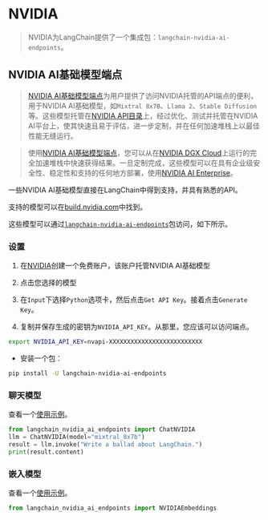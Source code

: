 # NVIDIA

> NVIDIA为LangChain提供了一个集成包：`langchain-nvidia-ai-endpoints`。

## NVIDIA AI基础模型端点

> [NVIDIA AI基础模型端点](https://www.nvidia.com/en-us/ai-data-science/foundation-models/)为用户提供了访问NVIDIA托管的API端点的便利，用于NVIDIA AI基础模型，如`Mixtral 8x7B`、`Llama 2`、`Stable Diffusion`等。这些模型托管在[NVIDIA API目录](https://build.nvidia.com/)上，经过优化、测试并托管在NVIDIA AI平台上，使其快速且易于评估，进一步定制，并在任何加速堆栈上以最佳性能无缝运行。

> 使用[NVIDIA AI基础模型端点](https://www.nvidia.com/en-us/ai-data-science/foundation-models/)，您可以从在[NVIDIA DGX Cloud](https://www.nvidia.com/en-us/data-center/dgx-cloud/)上运行的完全加速堆栈中快速获得结果。一旦定制完成，这些模型可以在具有企业级安全性、稳定性和支持的任何地方部署，使用[NVIDIA AI Enterprise](https://www.nvidia.com/en-us/data-center/products/ai-enterprise/)。

一些NVIDIA AI基础模型直接在LangChain中得到支持，并具有熟悉的API。

支持的模型可以在[build.nvidia.com](https://build.nvidia.com/)中找到。

这些模型可以通过[`langchain-nvidia-ai-endpoints`](https://pypi.org/project/langchain-nvidia-ai-endpoints/)包访问，如下所示。

### 设置

1. 在[NVIDIA](https://build.nvidia.com/)创建一个免费账户，该账户托管NVIDIA AI基础模型

2. 点击您选择的模型

3. 在`Input`下选择`Python`选项卡，然后点击`Get API Key`。接着点击`Generate Key`。

4. 复制并保存生成的密钥为`NVIDIA_API_KEY`。从那里，您应该可以访问端点。

```bash
export NVIDIA_API_KEY=nvapi-XXXXXXXXXXXXXXXXXXXXXXXXXX
```

- 安装一个包：

```bash
pip install -U langchain-nvidia-ai-endpoints
```

### 聊天模型

查看一个[使用示例](/docs/integrations/chat/nvidia_ai_endpoints)。

```python
from langchain_nvidia_ai_endpoints import ChatNVIDIA
llm = ChatNVIDIA(model="mixtral_8x7b")
result = llm.invoke("Write a ballad about LangChain.")
print(result.content)
```

### 嵌入模型

查看一个[使用示例](/docs/integrations/text_embedding/nvidia_ai_endpoints)。

```python
from langchain_nvidia_ai_endpoints import NVIDIAEmbeddings
```